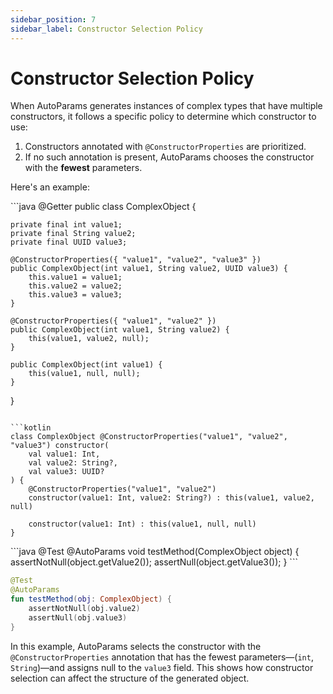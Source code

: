 ```yaml
---
sidebar_position: 7
sidebar_label: Constructor Selection Policy
---
```



# Constructor Selection Policy

When AutoParams generates instances of complex types that have multiple constructors, it follows a specific policy to determine which constructor to use:

1. Constructors annotated with `@ConstructorProperties` are prioritized.
1. If no such annotation is present, AutoParams chooses the constructor with the **fewest** parameters.

Here's an example:

<JavaKotlinCodeBlock>
```java
@Getter
public class ComplexObject {

    private final int value1;
    private final String value2;
    private final UUID value3;

    @ConstructorProperties({ "value1", "value2", "value3" })
    public ComplexObject(int value1, String value2, UUID value3) {
        this.value1 = value1;
        this.value2 = value2;
        this.value3 = value3;
    }

    @ConstructorProperties({ "value1", "value2" })
    public ComplexObject(int value1, String value2) {
        this(value1, value2, null);
    }

    public ComplexObject(int value1) {
        this(value1, null, null);
    }
}
```

```kotlin
class ComplexObject @ConstructorProperties("value1", "value2", "value3") constructor(
    val value1: Int,
    val value2: String?,
    val value3: UUID?
) {
    @ConstructorProperties("value1", "value2")
    constructor(value1: Int, value2: String?) : this(value1, value2, null)

    constructor(value1: Int) : this(value1, null, null)
}
```
</JavaKotlinCodeBlock>

<JavaKotlinCodeBlock>
```java
@Test
@AutoParams
void testMethod(ComplexObject object) {
    assertNotNull(object.getValue2());
    assertNull(object.getValue3());
}
```

```kotlin
@Test
@AutoParams
fun testMethod(obj: ComplexObject) {
    assertNotNull(obj.value2)
    assertNull(obj.value3)
}
```
</JavaKotlinCodeBlock>

In this example, AutoParams selects the constructor with the `@ConstructorProperties` annotation that has the fewest parameters—(`int`, `String`)—and assigns null to the `value3` field. This shows how constructor selection can affect the structure of the generated object.

